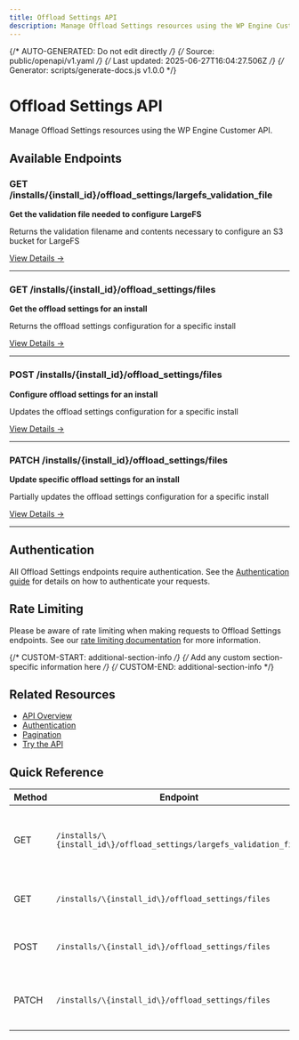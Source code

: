 ```yaml
---
title: Offload Settings API
description: Manage Offload Settings resources using the WP Engine Customer API
---
```


{/* AUTO-GENERATED: Do not edit directly */}
{/* Source: public/openapi/v1.yaml */}
{/* Last updated: 2025-06-27T16:04:27.506Z */}
{/* Generator: scripts/generate-docs.js v1.0.0 */}

# Offload Settings API

Manage Offload Settings resources using the WP Engine Customer API.

## Available Endpoints

### GET /installs/\{install_id\}/offload_settings/largefs_validation_file

**Get the validation file needed to configure LargeFS**

Returns the validation filename and contents necessary to configure an S3 bucket for LargeFS

[View Details →](/api-reference/endpoints/offload-settings/get-large-fsvalidation-file/)

---

### GET /installs/\{install_id\}/offload_settings/files

**Get the offload settings for an install**

Returns the offload settings configuration for a specific install

[View Details →](/api-reference/endpoints/offload-settings/get-offload-settings/)

---

### POST /installs/\{install_id\}/offload_settings/files

**Configure offload settings for an install**

Updates the offload settings configuration for a specific install

[View Details →](/api-reference/endpoints/offload-settings/update-offload-settings/)

---

### PATCH /installs/\{install_id\}/offload_settings/files

**Update specific offload settings for an install**

Partially updates the offload settings configuration for a specific install

[View Details →](/api-reference/endpoints/offload-settings/patch-offload-settings/)

---


## Authentication

All Offload Settings endpoints require authentication. See the [Authentication guide](/api-reference/authentication/) for details on how to authenticate your requests.

## Rate Limiting

Please be aware of rate limiting when making requests to Offload Settings endpoints. See our [rate limiting documentation](/api-reference/overview/#rate-limiting) for more information.

{/* CUSTOM-START: additional-section-info */}
{/* Add any custom section-specific information here */}
{/* CUSTOM-END: additional-section-info */}

## Related Resources

- [API Overview](/api-reference/overview/)
- [Authentication](/api-reference/authentication/)
- [Pagination](/api-reference/pagination/)
- [Try the API](/try/playground/)

## Quick Reference

| Method | Endpoint | Description |
|--------|----------|-------------|
| GET | `/installs/\{install_id\}/offload_settings/largefs_validation_file` | Get the validation file needed to configure LargeFS |
| GET | `/installs/\{install_id\}/offload_settings/files` | Get the offload settings for an install |
| POST | `/installs/\{install_id\}/offload_settings/files` | Configure offload settings for an install |
| PATCH | `/installs/\{install_id\}/offload_settings/files` | Update specific offload settings for an install |
